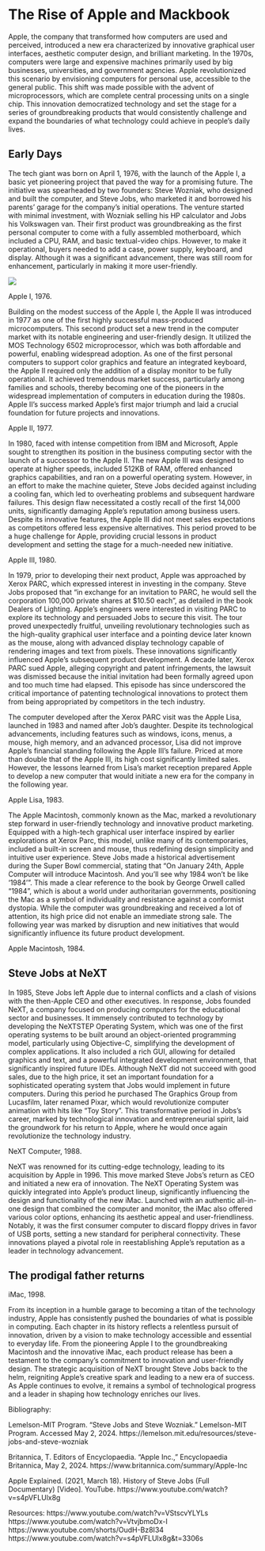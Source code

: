 # The Rise of Apple and Mackbook


Apple, the company that transformed how computers are used and perceived, introduced a new era characterized by innovative graphical user interfaces, aesthetic computer design, and brilliant marketing. In the 1970s, computers were large and expensive machines primarily used by big businesses, universities, and government agencies. Apple revolutionized this scenario by envisioning computers for personal use, accessible to the general public. This shift was made possible with the advent of microprocessors, which are complete central processing units on a single chip. This innovation democratized technology and set the stage for a series of groundbreaking products that would consistently challenge and expand the boundaries of what technology could achieve in people's daily lives.

## Early Days

The tech giant was born on April 1, 1976, with the launch of the Apple I, a basic yet pioneering project that paved the way for a promising future. The initiative was spearheaded by two founders: Steve Wozniak, who designed and built the computer, and Steve Jobs, who marketed it and borrowed his parents' garage for the company's initial operations. The venture started with minimal investment, with Wozniak selling his HP calculator and Jobs his Volkswagen van. Their first product was groundbreaking as the first personal computer to come with a fully assembled motherboard, which included a CPU, RAM, and basic textual-video chips. However, to make it operational, buyers needed to add a case, power supply, keyboard, and display. Although it was a significant advancement, there was still room for enhancement, particularly in making it more user-friendly.

![](Images/apple1.png)

Apple I, 1976.

Building on the modest success of the Apple I, the Apple II was introduced in 1977 as one of the first highly successful mass-produced microcomputers. This second product set a new trend in the computer market with its notable engineering and user-friendly design. It utilized the MOS Technology 6502 microprocessor, which was both affordable and powerful, enabling widespread adoption. As one of the first personal computers to support color graphics and feature an integrated keyboard, the Apple II required only the addition of a display monitor to be fully operational. It achieved tremendous market success, particularly among families and schools, thereby becoming one of the pioneers in the widespread implementation of computers in education during the 1980s. Apple II's success marked Apple’s first major triumph and laid a crucial foundation for future projects and innovations.

Apple II, 1977.

In 1980, faced with intense competition from IBM and Microsoft, Apple sought to strengthen its position in the business computing sector with the launch of a successor to the Apple II. The new Apple III was designed to operate at higher speeds, included 512KB of RAM, offered enhanced graphics capabilities, and ran on a powerful operating system. However, in an effort to make the machine quieter, Steve Jobs decided against including a cooling fan, which led to overheating problems and subsequent hardware failures. This design flaw necessitated a costly recall of the first 14,000 units, significantly damaging Apple's reputation among business users. Despite its innovative features, the Apple III did not meet sales expectations as competitors offered less expensive alternatives. This period proved to be a huge challenge for Apple, providing crucial lessons in product development and setting the stage for a much-needed new initiative.

Apple III, 1980.


In 1979, prior to developing their next product, Apple was approached by Xerox PARC, which expressed interest in investing in the company. Steve Jobs proposed that “in exchange for an invitation to PARC, he would sell the corporation 100,000 private shares at $10.50 each”, as detailed in the book Dealers of Lighting. Apple’s engineers were interested in visiting PARC to explore its technology and persuaded Jobs to secure this visit. The tour proved unexpectedly fruitful, unveiling revolutionary technologies such as the high-quality graphical user interface and a pointing device later known as the mouse, along with advanced display technology capable of rendering images and text from pixels. These innovations significantly influenced Apple's subsequent product development. A decade later, Xerox PARC sued Apple, alleging copyright and patent infringements, the lawsuit was dismissed because the initial invitation had been formally agreed upon and too much time had elapsed. This episode has since underscored the critical importance of patenting technological innovations to protect them from being appropriated by competitors in the tech industry.

The computer developed after the Xerox PARC visit was the Apple Lisa, launched in 1983 and named after Job’s daughter. Despite its technological advancements, including features such as windows, icons, menus, a mouse, high memory, and an advanced processor, Lisa did not improve Apple’s financial standing following the Apple III’s failure. Priced at more than double that of the Apple III, its high cost significantly limited sales. However, the lessons learned from Lisa's market reception prepared Apple to develop a new computer that would initiate a new era for the company in the following year.

Apple Lisa, 1983.

The Apple Macintosh, commonly known as the Mac, marked a revolutionary step forward in user-friendly technology and innovative product marketing. Equipped with a high-tech graphical user interface inspired by earlier explorations at Xerox Parc, this model, unlike many of its contemporaries, included a built-in screen and mouse, thus redefining design simplicity and intuitive user experience. Steve Jobs made a historical advertisement during the Super Bowl commercial, stating that "On January 24th, Apple Computer will introduce Macintosh. And you'll see why 1984 won't be like '1984'". This made a clear reference to the book by George Orwell called “1984”, which is about a world under authoritarian governments, positioning the Mac as a symbol of individuality and resistance against a conformist dystopia. While the computer was groundbreaking and received a lot of attention, its high price did not enable an immediate strong sale. The following year was marked by disruption and new initiatives that would significantly influence its future product development.


Apple Macintosh, 1984.

## Steve Jobs at NeXT

In 1985, Steve Jobs left Apple due to internal conflicts and a clash of visions with the then-Apple CEO and other executives. In response, Jobs founded NeXT, a company focused on producing computers for the educational sector and businesses. It immensely contributed to technology by developing the NeXTSTEP Operating System, which was one of the first operating systems to be built around an object-oriented programming model, particularly using Objective-C, simplifying the development of complex applications. It also included a rich GUI, allowing for detailed graphics and text, and a powerful integrated development environment, that significantly inspired future IDEs. Although NeXT did not succeed with good sales, due to the high price, it set an important foundation for a sophisticated operating system that Jobs would implement in future computers. During this period he purchased The Graphics Group from Lucasfilm, later renamed Pixar, which would revolutionize computer animation with hits like "Toy Story”. This transformative period in Jobs's career, marked by technological innovation and entrepreneurial spirit, laid the groundwork for his return to Apple, where he would once again revolutionize the technology industry.


NeXT Computer, 1988.

NeXT was renowned for its cutting-edge technology, leading to its acquisition by Apple in 1996. This move marked Steve Jobs's return as CEO and initiated a new era of innovation. The NeXT Operating System was quickly integrated into Apple's product lineup, significantly influencing the design and functionality of the new iMac. Launched with an authentic all-in-one design that combined the computer and monitor, the iMac also offered various color options, enhancing its aesthetic appeal and user-friendliness. Notably, it was the first consumer computer to discard floppy drives in favor of USB ports, setting a new standard for peripheral connectivity. These innovations played a pivotal role in reestablishing Apple’s reputation as a leader in technology advancement.

## The prodigal father returns

iMac, 1998.

From its inception in a humble garage to becoming a titan of the technology industry, Apple has consistently pushed the boundaries of what is possible in computing. Each chapter in its history reflects a relentless pursuit of innovation, driven by a vision to make technology accessible and essential to everyday life. From the pioneering Apple I to the groundbreaking Macintosh and the innovative iMac, each product release has been a testament to the company's commitment to innovation and user-friendly design. The strategic acquisition of NeXT brought Steve Jobs back to the helm, reigniting Apple's creative spark and leading to a new era of success. As Apple continues to evolve, it remains a symbol of technological progress and a leader in shaping how technology enriches our lives.









Bibliography:

Lemelson-MIT Program. "Steve Jobs and Steve Wozniak." Lemelson-MIT Program. Accessed May 2, 2024. https://lemelson.mit.edu/resources/steve-jobs-and-steve-wozniak

Britannica, T. Editors of Encyclopaedia. "Apple Inc.," Encyclopaedia Britannica, May 2, 2024. https://www.britannica.com/summary/Apple-Inc

Apple Explained. (2021, March 18). History of Steve Jobs (Full Documentary) [Video]. YouTube. https://www.youtube.com/watch?v=s4pVFLUlx8g


Resources:
https://www.youtube.com/watch?v=VStscvYLYLs
https://www.youtube.com/watch?v=VtvjbmoDx-I
https://www.youtube.com/shorts/OudH-Bz8I34
https://www.youtube.com/watch?v=s4pVFLUlx8g&t=3306s
